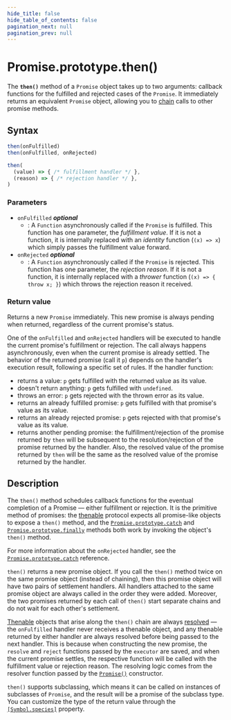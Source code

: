 ```yaml
---
hide_title: false
hide_table_of_contents: false
pagination_next: null
pagination_prev: null
---
```

# Promise.prototype.then()

The **`then()`** method of a `Promise` object takes up to two arguments: callback functions for the fulfilled and rejected cases of the `Promise`. It immediately returns an equivalent `Promise` object, allowing you to [chain](https://developer.mozilla.org/docs/Web/JavaScript/Guide/Using_promises#chaining) calls to other promise methods.

## Syntax

```js
then(onFulfilled)
then(onFulfilled, onRejected)

then(
  (value) => { /* fulfillment handler */ },
  (reason) => { /* rejection handler */ },
)
```

### Parameters

- `onFulfilled` _**optional**_
  - : A `Function` asynchronously called if the `Promise` is fulfilled. This function has one parameter, the _fulfillment value_. If it is not a function, it is internally replaced with an _identity_ function (`(x) => x`) which simply passes the fulfillment value forward.
- `onRejected` _**optional**_
  - : A `Function` asynchronously called if the `Promise` is rejected. This function has one parameter, the _rejection reason_. If it is not a function, it is internally replaced with a _thrower_ function (`(x) => { throw x; }`) which throws the rejection reason it received.

### Return value

Returns a new `Promise` immediately. This new promise is always pending when returned, regardless of the current promise's status.

One of the `onFulfilled` and `onRejected` handlers will be executed to handle the current promise's fulfillment or rejection. The call always happens asynchronously, even when the current promise is already settled. The behavior of the returned promise (call it `p`) depends on the handler's execution result, following a specific set of rules. If the handler function:

- returns a value: `p` gets fulfilled with the returned value as its value.
- doesn't return anything: `p` gets fulfilled with `undefined`.
- throws an error: `p` gets rejected with the thrown error as its value.
- returns an already fulfilled promise: `p` gets fulfilled with that promise's value as its value.
- returns an already rejected promise: `p` gets rejected with that promise's value as its value.
- returns another pending promise: the fulfillment/rejection of the promise returned by `then` will be subsequent to the resolution/rejection of the promise returned by the handler. Also, the resolved value of the promise returned by `then` will be the same as the resolved value of the promise returned by the handler.

## Description

The `then()` method schedules callback functions for the eventual completion of a Promise — either fulfillment or rejection. It is the primitive method of promises: the [thenable](https://developer.mozilla.org/docs/Web/JavaScript/Reference/Global_Objects/Promise#thenables) protocol expects all promise-like objects to expose a `then()` method, and the [`Promise.prototype.catch`](../../../globals/Promise/prototype/catch.mdx) and [`Promise.prototype.finally`](../../../globals/Promise/prototype/finally.mdx) methods both work by invoking the object's `then()` method.

For more information about the `onRejected` handler, see the [`Promise.prototype.catch`](../../../globals/Promise/prototype/catch.mdx) reference.

`then()` returns a new promise object. If you call the `then()` method twice on the same promise object (instead of chaining), then this promise object will have two pairs of settlement handlers. All handlers attached to the same promise object are always called in the order they were added. Moreover, the two promises returned by each call of `then()` start separate chains and do not wait for each other's settlement.

[Thenable](https://developer.mozilla.org/docs/Web/JavaScript/Reference/Global_Objects/Promise#thenables) objects that arise along the `then()` chain are always [resolved](https://developer.mozilla.org/docs/Web/JavaScript/Reference/Global_Objects/Promise/Promise#resolver_function) — the `onFulfilled` handler never receives a thenable object, and any thenable returned by either handler are always resolved before being passed to the next handler. This is because when constructing the new promise, the `resolve` and `reject` functions passed by the `executor` are saved, and when the current promise settles, the respective function will be called with the fulfillment value or rejection reason. The resolving logic comes from the resolver function passed by the [`Promise()`](../../../globals/Promise/Promise.mdx) constructor.

`then()` supports subclassing, which means it can be called on instances of subclasses of `Promise`, and the result will be a promise of the subclass type. You can customize the type of the return value through the [`[Symbol.species]`](../../../globals/Promise/@@species.mdx) property.
